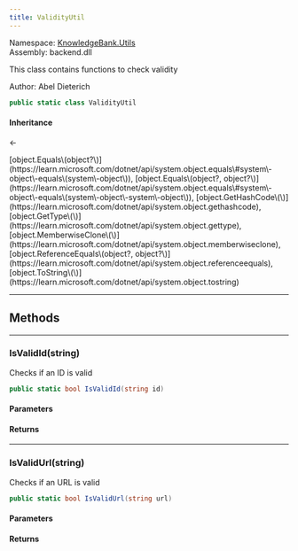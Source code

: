 ```yaml
---
title: ValidityUtil
---
```



Namespace: <a href='../Utils'>KnowledgeBank.Utils</a>  
Assembly: backend.dll  

This class contains functions to check validity

Author: Abel Dieterich

```csharp
public static class ValidityUtil
```

#### Inheritance

<a href='https://learn.microsoft.com/dotnet/api/system.object' target='_blank' className="no-underline text-inherit hover:text-inherit inline"><CSharpType type='object' /></a> ← <a href='' target='_self' className="no-underline text-inherit hover:text-inherit inline"><CSharpType type='ValidityUtil' /></a>



<CollapsibleInherited title='Show Inherited Members (7)'>
[object.Equals\(object?\)](https://learn.microsoft.com/dotnet/api/system.object.equals\#system\-object\-equals\(system\-object\)), 
[object.Equals\(object?, object?\)](https://learn.microsoft.com/dotnet/api/system.object.equals\#system\-object\-equals\(system\-object\-system\-object\)), 
[object.GetHashCode\(\)](https://learn.microsoft.com/dotnet/api/system.object.gethashcode), 
[object.GetType\(\)](https://learn.microsoft.com/dotnet/api/system.object.gettype), 
[object.MemberwiseClone\(\)](https://learn.microsoft.com/dotnet/api/system.object.memberwiseclone), 
[object.ReferenceEquals\(object?, object?\)](https://learn.microsoft.com/dotnet/api/system.object.referenceequals), 
[object.ToString\(\)](https://learn.microsoft.com/dotnet/api/system.object.tostring)
</CollapsibleInherited>

---
## Methods

---
###  IsValidId\(string\)

Checks if an ID is valid

```csharp
public static bool IsValidId(string id)
```

<h4 className='mb-0 ml-1'>Parameters</h4>
<TypeTable types={[{"name":"id","type":"string","links":["https://learn.microsoft.com/dotnet/api/system.string"],"description":"The ID"}]} />

<h4 className='mb-0 ml-1'>Returns</h4>
<TypeTable types={[{"name":"","type":"bool","links":["https://learn.microsoft.com/dotnet/api/system.boolean"],"description":"A boolean representing if the ID was valid."}]} />

---
###  IsValidUrl\(string\)

Checks if an URL is valid

```csharp
public static bool IsValidUrl(string url)
```

<h4 className='mb-0 ml-1'>Parameters</h4>
<TypeTable types={[{"name":"url","type":"string","links":["https://learn.microsoft.com/dotnet/api/system.string"],"description":"The URL"}]} />

<h4 className='mb-0 ml-1'>Returns</h4>
<TypeTable types={[{"name":"","type":"bool","links":["https://learn.microsoft.com/dotnet/api/system.boolean"],"description":"A boolean representing if the URL was valid."}]} />
